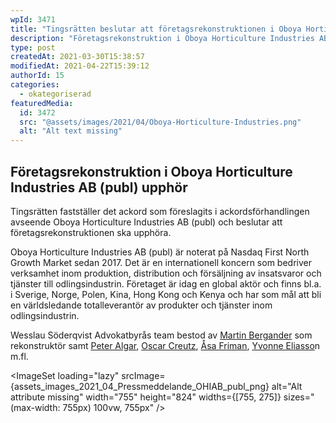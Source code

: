 ```yaml
---
wpId: 3471
title: "Tingsrätten beslutar att företagsrekonstruktionen i Oboya Horticulture Industries AB (publ) ska upphöra"
description: "Företagsrekonstruktion i Oboya Horticulture Industries AB (publ) upphör Tingsrätten fastställer det ackord som föreslagits i ackordsförhandlingen avseende Oboya Horticulture Industries AB (publ) och beslutar att företagsrekonstruktionen ska upphöra. Oboya Horticulture Industries&hellip;"
type: post
createdAt: 2021-03-30T15:38:57
modifiedAt: 2021-04-22T15:39:12
authorId: 15
categories:
  - okategoriserad
featuredMedia:
  id: 3472
  src: "@assets/images/2021/04/Oboya-Horticulture-Industries.png"
  alt: "Alt text missing"
---
```




## Företagsrekonstruktion i Oboya Horticulture Industries AB (publ) upphör

Tingsrätten fastställer det ackord som föreslagits i ackordsförhandlingen avseende Oboya Horticulture Industries AB (publ) och beslutar att företagsrekonstruktionen ska upphöra.

Oboya Horticulture Industries AB (publ) är noterat på Nasdaq First North Growth Market sedan 2017. Det är en internationell koncern som bedriver verksamhet inom produktion, distribution och försäljning av insatsvaror och tjänster till odlingsindustrin. Företaget är idag en global aktör och finns bl.a. i Sverige, Norge, Polen, Kina, Hong Kong och Kenya och har som mål att bli en världsledande totalleverantör av produkter och tjänster inom odlingsindustrin.

Wesslau Söderqvist Advokatbyrås team bestod av [Martin Bergander](/medarbetare/martin-bergander/) som rekonstruktör samt [Peter Algar](/medarbetare/peter-algar/), [Oscar Creutz](/medarbetare/oscar-creutz/), [Åsa Friman](/medarbetare/asa-friman/), [Yvonne Eliasso](/medarbetare/yvonne-eliasson/)n m.fl.

<ImageSet loading="lazy" srcImage={assets_images_2021_04_Pressmeddelande_OHIAB_publ_png} alt="Alt attribute missing" width="755" height="824" widths={[755, 275]} sizes="(max-width: 755px) 100vw, 755px" />